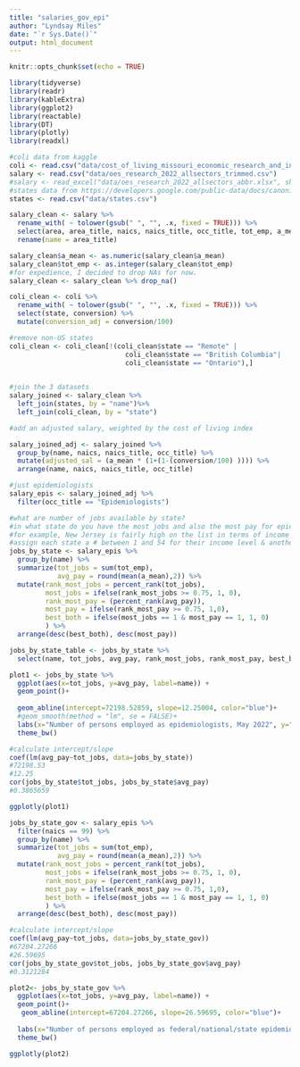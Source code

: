 ```yaml
---
title: "salaries_gov_epi"
author: "Lyndsay Miles"
date: "`r Sys.Date()`"
output: html_document
---
```


```r
knitr::opts_chunk$set(echo = TRUE)
```

```r
library(tidyverse)
library(readr)
library(kableExtra)
library(ggplot2)
library(reactable)
library(DT)
library(plotly)
library(readxl)
```

```r
#coli data from kaggle
coli <- read.csv("data/cost_of_living_missouri_economic_research_and_information_center.csv") 
salary <- read.csv("data/oes_research_2022_allsectors_trimmed.csv")
#salary <- read_excel("data/oes_research_2022_allsectors_abbr.xlsx", sheet=1)
#states data from https://developers.google.com/public-data/docs/canonical/states_csv
states <- read.csv("data/states.csv")
```

```r
salary_clean <- salary %>% 
  rename_with( ~ tolower(gsub(" ", "", .x, fixed = TRUE))) %>%
  select(area, area_title, naics, naics_title, occ_title, tot_emp, a_mean) %>%
  rename(name = area_title)
```

```r

salary_clean$a_mean <- as.numeric(salary_clean$a_mean)
salary_clean$tot_emp <- as.integer(salary_clean$tot_emp)
#for expedience, I decided to drop NAs for now. 
salary_clean <- salary_clean %>% drop_na()

```

```r
coli_clean <- coli %>% 
  rename_with( ~ tolower(gsub(" ", "", .x, fixed = TRUE))) %>%
  select(state, conversion) %>%
  mutate(conversion_adj = conversion/100)

#remove non-US states
coli_clean <- coli_clean[!(coli_clean$state == "Remote" |
                             coli_clean$state == "British Columbia"|
                             coli_clean$state == "Ontario"),]
  
```

```r
#join the 3 datasets 
salary_joined <- salary_clean %>%
  left_join(states, by = "name")%>%
  left_join(coli_clean, by = "state") 
```

```r
#add an adjusted salary, weighted by the cost of living index

salary_joined_adj <- salary_joined %>% 
  group_by(name, naics, naics_title, occ_title) %>%
  mutate(adjusted_sal = (a_mean * (1+(1-(conversion/100) )))) %>%
  arrange(name, naics, naics_title, occ_title)
```

```r
#just epidemiologists
salary_epis <- salary_joined_adj %>% 
  filter(occ_title == "Epidemiologists")
```

```r
#what are number of jobs available by state?
#in what state do you have the most jobs and also the most pay for epidemiologists?
#for example, New Jersey is fairly high on the list in terms of income and also high # of jobs (11 out of 54 - includes Puerto Rico, Guam, US Virgin Islands, and Washington DC)
#assign each state a # between 1 and 54 for their income level & another assign # for their job availability
jobs_by_state <- salary_epis %>% 
  group_by(name) %>% 
  summarize(tot_jobs = sum(tot_emp),
            avg_pay = round(mean(a_mean),2)) %>% 
  mutate(rank_most_jobs = percent_rank(tot_jobs),
         most_jobs = ifelse(rank_most_jobs >= 0.75, 1, 0),
         rank_most_pay = (percent_rank(avg_pay)),
         most_pay = ifelse(rank_most_pay >= 0.75, 1,0),
         best_both = ifelse(most_jobs == 1 & most_pay == 1, 1, 0)
         ) %>%
  arrange(desc(best_both), desc(most_pay))

jobs_by_state_table <- jobs_by_state %>%
  select(name, tot_jobs, avg_pay, rank_most_jobs, rank_most_pay, best_both)
```

```r
plot1 <- jobs_by_state %>% 
  ggplot(aes(x=tot_jobs, y=avg_pay, label=name)) +
  geom_point()+
  
  geom_abline(intercept=72198.52859, slope=12.25004, color="blue")+
  #geom_smooth(method = "lm", se = FALSE)+
  labs(x="Number of persons employed as epidemiologists, May 2022", y="Average adjusted annual wage ($US)", caption = "Data source: U.S. Bureau of Labor Statistics")+
  theme_bw()
```

```r
#calculate intercept/slope
coef(lm(avg_pay~tot_jobs, data=jobs_by_state))
#72198.53
#12.25
cor(jobs_by_state$tot_jobs, jobs_by_state$avg_pay)
#0.3865659
```

```r
ggplotly(plot1)
```


```r
jobs_by_state_gov <- salary_epis %>% 
  filter(naics == 99) %>%
  group_by(name) %>% 
  summarize(tot_jobs = sum(tot_emp),
            avg_pay = round(mean(a_mean),2)) %>% 
  mutate(rank_most_jobs = percent_rank(tot_jobs),
         most_jobs = ifelse(rank_most_jobs >= 0.75, 1, 0),
         rank_most_pay = (percent_rank(avg_pay)),
         most_pay = ifelse(rank_most_pay >= 0.75, 1,0),
         best_both = ifelse(most_jobs == 1 & most_pay == 1, 1, 0)
         ) %>%
  arrange(desc(best_both), desc(most_pay))
```

```r
#calculate intercept/slope
coef(lm(avg_pay~tot_jobs, data=jobs_by_state_gov))
#67204.27266
#26.59695
cor(jobs_by_state_gov$tot_jobs, jobs_by_state_gov$avg_pay)
#0.3121284
```

```r
plot2<- jobs_by_state_gov %>% 
  ggplot(aes(x=tot_jobs, y=avg_pay, label=name)) +
  geom_point()+
   geom_abline(intercept=67204.27266, slope=26.59695, color="blue")+
  
  labs(x="Number of persons employed as federal/national/state epidemiologists, May 2022", y="Average adjusted annual wage ($US)", caption = "Data source: U.S. Bureau of Labor Statistics")+
  theme_bw()

ggplotly(plot2)
```